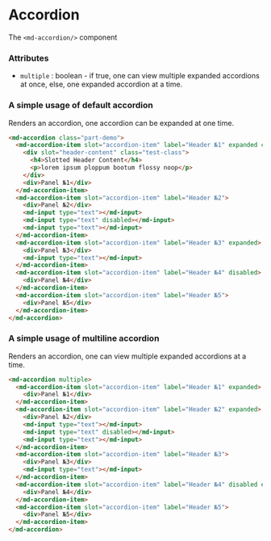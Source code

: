 
# Accordion

The `<md-accordion/>` component

### Attributes

- `multiple` : boolean - if true, one can view multiple expanded accordions at once, else, one expanded accordion at a time.

### A simple usage of default accordion

Renders an accordion, one accordion can be expanded at one time.

```html
<md-accordion class="part-demo">
  <md-accordion-item slot="accordion-item" label="Header №1" expanded class="part-demo">
    <div slot="header-content" class="test-class">
      <h4>Slotted Header Content</h4>
      <p>lorem ipsum ploppum bootum flossy noop</p>
    </div>
    <div>Panel №1</div>
  </md-accordion-item>
  <md-accordion-item slot="accordion-item" label="Header №2">
    <div>Panel №2</div>
    <md-input type="text"></md-input>
    <md-input type="text" disabled></md-input>
    <md-input type="text"></md-input>
  </md-accordion-item>
  <md-accordion-item slot="accordion-item" label="Header №3" expanded>
    <div>Panel №3</div>
    <md-input type="text"></md-input>
  </md-accordion-item>
  <md-accordion-item slot="accordion-item" label="Header №4" disabled>
    <div>Panel №4</div>
  </md-accordion-item>
  <md-accordion-item slot="accordion-item" label="Header №5">
    <div>Panel №5</div>
  </md-accordion-item>
</md-accordion>
```

### A simple usage of multiline accordion

Renders an accordion, one can view multiple expanded accordions at a time.

```html
<md-accordion multiple>
  <md-accordion-item slot="accordion-item" label="Header №1" expanded>
    <div>Panel №1</div>
  </md-accordion-item>
  <md-accordion-item slot="accordion-item" label="Header №2" expanded>
    <div>Panel №2</div>
    <md-input type="text"></md-input>
    <md-input type="text" disabled></md-input>
    <md-input type="text"></md-input>
  </md-accordion-item>
  <md-accordion-item slot="accordion-item" label="Header №3">
    <div>Panel №3</div>
    <md-input type="text"></md-input>
  </md-accordion-item>
  <md-accordion-item slot="accordion-item" label="Header №4" disabled expanded>
    <div>Panel №4</div>
  </md-accordion-item>
  <md-accordion-item slot="accordion-item" label="Header №5">
    <div>Panel №5</div>
  </md-accordion-item>
</md-accordion>
```